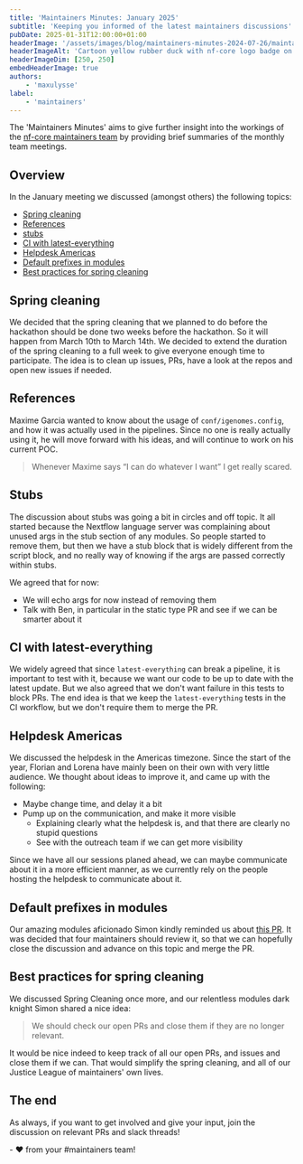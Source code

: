 ```yaml
---
title: 'Maintainers Minutes: January 2025'
subtitle: 'Keeping you informed of the latest maintainers discussions'
pubDate: 2025-01-31T12:00:00+01:00
headerImage: '/assets/images/blog/maintainers-minutes-2024-07-26/maintainers_duck.png'
headerImageAlt: 'Cartoon yellow rubber duck with nf-core logo badge on its body with the nf-core logo.'
headerImageDim: [250, 250]
embedHeaderImage: true
authors:
    - 'maxulysse'
label:
    - 'maintainers'
---
```



The 'Maintainers Minutes' aims to give further insight into the workings of the [nf-core maintainers team](/governance#maintainers)
by providing brief summaries of the monthly team meetings.

## Overview

In the January meeting we discussed (amongst others) the following topics:

-   [Spring cleaning](#spring-cleaning)
-   [References](#references)
-   [stubs](#stubs)
-   [CI with latest-everything](#ci-with-latest-everything)
-   [Helpdesk Americas](#helpdesk-americas)
-   [Default prefixes in modules](#default-prefixes-in-modules)
-   [Best practices for spring cleaning](#best-practices-for-spring-cleaning)

## Spring cleaning

We decided that the spring cleaning that we planned to do before the hackathon should be done two weeks before the hackathon.
So it will happen from March 10th to March 14th.
We decided to extend the duration of the spring cleaning to a full week to give everyone enough time to participate.
The idea is to clean up issues, PRs, have a look at the repos and open new issues if needed.

## References

Maxime Garcia wanted to know about the usage of `conf/igenomes.config`, and how it was actually used in the pipelines.
Since no one is really actually using it, he will move forward with his ideas, and will continue to work on his current POC.

> Whenever Maxime says “I can do whatever I want” I get really scared.

## Stubs

The discussion about stubs was going a bit in circles and off topic.
It all started because the Nextflow language server was complaining about unused args in the stub section of any modules.
So people started to remove them, but then we have a stub block that is widely different from the script block, and no really way of knowing if the args are passed correctly within stubs.

We agreed that for now:

-   We will echo args for now instead of removing them
-   Talk with Ben, in particular in the static type PR and see if we can be smarter about it

## CI with latest-everything

We widely agreed that since `latest-everything` can break a pipeline, it is important to test with it, because we want our code to be up to date with the latest update.
But we also agreed that we don't want failure in this tests to block PRs.
The end idea is that we keep the `latest-everything` tests in the CI workflow, but we don't require them to merge the PR.

## Helpdesk Americas

We discussed the helpdesk in the Americas timezone.
Since the start of the year, Florian and Lorena have mainly been on their own with very little audience.
We thought about ideas to improve it, and came up with the following:

-   Maybe change time, and delay it a bit
-   Pump up on the communication, and make it more visible
    -   Explaining clearly what the helpdesk is, and that there are clearly no stupid questions
    -   See with the outreach team if we can get more visibility

Since we have all our sessions planed ahead, we can maybe communicate about it in a more efficient manner, as we currently rely on the people hosting the helpdesk to communicate about it.

## Default prefixes in modules

Our amazing modules aficionado Simon kindly reminded us about [this PR](https://github.com/nf-core/website/pull/2608).
It was decided that four maintainers should review it, so that we can hopefully close the discussion and advance on this topic and merge the PR.

## Best practices for spring cleaning

We discussed Spring Cleaning once more, and our relentless modules dark knight Simon shared a nice idea:

> We should check our open PRs and close them if they are no longer relevant.

It would be nice indeed to keep track of all our open PRs, and issues and close them if we can.
That would simplify the spring cleaning, and all of our Justice League of maintainers' own lives.

## The end

As always, if you want to get involved and give your input, join the discussion on relevant PRs and slack threads!

\- :heart: from your #maintainers team!
